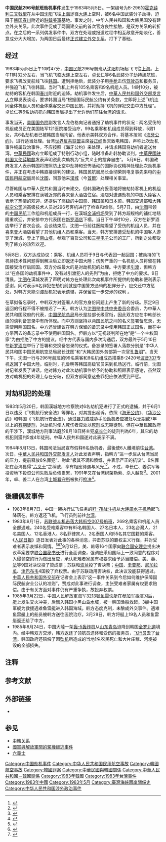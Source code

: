 {{Infobox Airliner accident|
name=中国民航296号航班劫机事件|
Crash image = CAAC Trident Söderström.jpg|
Image caption = 中國民航的同型號飛機|
Date=1983年5月5日|
Type=劫机|
Site={{flagicon|ROK}} [[大韓民國|大韓民國]][[江原道_(韓國)|江原道]][[春川市|春川市]]|
Fatalities=0|
Aircraft Type= [[霍克薛利三叉戟型|霍克薛利三叉戟2E型]] |
Operator=[[中国民用航空局|中国民航]]|
Tail Number= B-296 |
Origin={{CHN}}[[沈阳东塔机场|沈阳东塔机场]]|
Destination={{CHN}}[[上海虹桥国际机场|上海虹桥国际机场]]|
Passengers=105|
Crew=9|
Survivors=114
}}

'''中国民航296号航班劫机事件'''发生于1983年5月5日。一架编号为B-296的[[霍克薛利三叉戟型|霍克薛利三叉戟型]]在从中国[[沈阳|沈阳]]飞往[[上海市|上海]]途径[[大连市|大连]]上空时，被6名中国武装分子劫持，迫降于[[大韩民国|韩国]][[春川市|春川]]附近的[[駐韓美軍|駐韓美軍]]基地{{Link-en|佩奇营|Camp Page}}。事发之时，中华人民共和国和大韩民国没有建立外交关系。此次事件促成了两国建交前的首次官方良性接触，是双方关系的转折点。在之后的一系列偶发事件中，双方在处理或报道过程中相互敌意开始淡化，善意成分大大增加，为两国日后最终[[1992年中韩建交|正式建立外交关系]]，打下了基础。

==经过==
1983年5月5日上午10时47分，[[中国民航|中国民航]]296号航班从[[沈阳|沈阳]]机场起飞飞往[[上海|上海]]。上午11时32分左右，当飞机飞临[[大连|大连]]上空左右，[[卓长仁|卓长仁]]等6名武装分子劫持該航班，要求飞机改变航线飞往[[韩国|韩国]]。{{r|宋成有|杨昭全|朴钟锦|page1=107|page2=822|page3=234}}遭到拒绝后，武装分子用[[手枪|手枪]]击伤[[驾驶员|驾驶员]]和报务员，并强迫飞机飞往韩国{{r|方秀玉|page=382}}。当时飞机上共有105名乘客和9名机组人员。14时10分，被劫持的客机在韩国[[春川市|春川]]附近的{{link-en|佩奇营|Camp Page|佩奇营军用机场}}迫降。劫机事件发生后，[[中華人民共和国外交部发言人|中華人民共和国外交部发言人]]立即发表谈话，要求韩国当局“根据国际民航公约有关条款，立即将上述飞机连同全体机组人员和全体乘客交还中国民航，并将劫持飞机的罪犯交由中方处理”。{{r|宋成有|page=107}}卓长仁等6名劫机犯向韩国当局提出了允许他们前往[[台湾|台湾]]的请求{{r|方秀玉|page=382}}。

事发当天，[[美国国务院|美国国务院]]副发言人龙伯格向记者通报了劫机事件的状况：两名受伤的机组成员正在美国陆军121医院接受治疗，99名乘客和机组成员得到释放，5男1女，共6名劫机者已被韩国当局拘留。他表示美韩双方合作，将基本按照《[[海牙公约|海牙公约]]》，进行适当处理。{{r|宋成有|page=108}}台湾[[世界反共联盟|世界反共联盟]]主席[[谷正纲|谷正纲]]当天致电韩国，声称此次劫机事件纯属政治事件，不应按照《海牙公约》来处理，并请求韩国将劫机者遣送台湾{{r|朴钟锦|page=234}}。[[中華民國|中華民國]]政府立即组成了特别行动小组，随时准备赴韩协助谈判。[[中國駐韓國大使列表|中華民國驻韩国大使]][[薛毓麒|薛毓麒]]发表声明说此次劫机为“反共义士的投奔自由”。 5月6日，韩国政府发言人表示韩国将按照防止空中劫持和恐怖活动的国际协议精神处理此次劫机事件，并正在考虑中韩直接谈判的建议。韩国民航局局长金彻荣则电复事先来电的[[中国民用航空局|中国民用航空局]]局长[[沈图|沈图]]，同意他来[[漢城|漢城]]（今[[首爾|首爾]]）处理相关事宜。{{r|宋成有|page=109}}

尽管韩国与中華人民共和国当时未建交，但韩国政府妥善地将被劫持客机上的机组人员和乘客安排在漢城近郊的喜来登大酒店住宿。酒店对遭遇劫机的中国大陸客人表示了热情的欢迎，还提供了高级的[[中国料理|中国菜]]、[[韩国料理|韩国菜]]和[[日本料理|日本菜]]。[[韩国交通部|韩国交通部]]和[[大韩航空公司|大韩航空公司]]派高级技术人员对296号客机进行了检查和维修。5月7日，由[[沈图|沈图]]带领的[[中国民航|中国民航]]工作组和机组成员一行，在漢城[[金浦机场|金浦机场]]受到了韩方超规格的铺红地毯隆重欢迎，并安排中方代表团在[[新罗酒店|新罗酒店]]下榻。{{r|宋成有|page=109}}当日下午4时10分，双方在新罗酒店举行了首次会谈。会谈结束后，沈图一行前往医院看望了受伤的机组人员，并在喜来登大酒店看望了其他机组人员和乘客。{{r|宋成有|page=110}}当天，韩方安排遭受劫机的中国客人游览了漢城，登上了[[南山塔|南山塔]]，参观了百货公司和[[三星电子|三星电子]]公司的工厂，所到之处都受到了韩方的热烈欢迎。{{r|宋成有|page=111}}

5月8日，双方达成协议：乘客、机组人员将于9日与代表团一起回国；被劫持的飞机待技术性问题得到解决后立即返还中国大陸；伤势严重的一名机组人员将留在韩国接受治疗后回国。双方分歧最大的是对劫机犯的处理。中方要求[[引渡|引渡]]，但韩方以“在各国的劫机事件中，没有过引渡犯人的先列”为由，拒绝了中方的要求。{{r|宋成有|page=111}}9日清晨，[[沈图|沈图]]在漢城发表了声明对韩方在处理此次劫机事件所提供的协助和便利表示感谢，同时表示6名罪犯在劫机前就是中国警方通缉的犯罪分子，应交还中方惩处，对韩方未能引渡劫机犯表示遗憾，并保留进一步交涉的权利 。{{r|宋成有|杨昭全|page1=111-112|page2=822}}

在草拟备忘录时，中韩双方对签署人的官方身份问题上产生了新的分歧。原定9日返回的行程不得不被推迟了一天。韩方认为[[沈图|沈图]]是[[中共中央委员|中共中央委员]]会委员，为中華人民共和国政府的代表，[[中国民航总局|中国民航总局]]局长是挂部长级官衔，因此双方应在中韩部长级的谈判备忘录中有所体现。而中方则坚持以两国民航之间的名义签署备忘录，无需使用两国国名。中方还曾建议在韩方保留的备忘录中使用韩国正式国名，而在中方带回去的备忘录中不使用韩国国名。但韩方以“无视谈判所在地”是“一个主权国家”为由拒绝了中方的提议。经中方代表与国内多次沟通后，双方最终于5月10日在[[新罗酒店|新罗酒店]]举行了签署和交换备忘录的仪式。备忘录的签署人落款分别是“中华人民共和国中国民用航空总局局长沈图”和“大韩民国外务部第一次官[[孔鲁明|孔鲁明]]”。{{r|宋成有|方秀玉|董向荣|page1=112-113|page2=383|page3=271}}当天下午，沈图一行与296号航班的99名乘客和8名机组成员搭乘B-2420号[[波音707|波音707]]专机返回了中国大陸。临别时，孔鲁明等韩国高级官员来到机场送行。临行前，沈图对记者发表了讲话，他对韩方对此次劫机事件给予的协助和照顾表示感谢，虽然双方对劫机犯的处理上存在分歧，但双方都同意这些罪犯应依法受到严惩。{{r|宋成有|page=114}}

==对劫机犯的处理==
1983年5月20日，韩国漢城地方检察院对6名劫机犯进行了正式的逮捕，并于6月1日以违反《飞机航行安全法》等罪名，对其提出起诉。依照《[[海牙公约|海牙公约]]》、《[[华沙公约_(1929年)|华沙公约]]》和韩国《飞机航行安全法》，通过[[暴力|暴力]]或威胁手段[[劫机|劫机]]者应被处以[[无期徒刑|无期]]或7年以上的[[有期徒刑|有期徒刑]]，对劫机时使人死伤者应处以[[死刑|死刑]]或无期徒刑。但在中華民國政府的干涉下，漢城地方刑事法庭於8月18日將主犯[[卓长仁|卓长仁]]的徒刑判為6年，其它的劫机犯则獲判5或4年徒刑。中華人民共和國遂对此表示不满。{{r|宋成有|方秀玉|page1=114-115|page2=383}}

1984年8月13日，韩国司法当局宣布假释6名劫机者，最後使6人離境前往[[台湾|台湾]]。次日，[[中華人民共和国外交部发言人|中華人民共和国外交部发言人]]对此发表声明，指韩方“进一步屈从台湾当局的压力，提前释放6名罪犯”、對此“极其不满和愤慨，并表示严正的抗议”。6名罪犯在台湾獲得“[[六义士|六义士]]”之稱號，享有相應待遇与风光<ref>{{cite news|title=AROUND THE WORLD; China Accuses Taiwan And Seoul on Hijacking|url=https://www.nytimes.com/1984/08/15/world/around-the-world-china-accuses-taiwan-and-seoul-on-hijacking.html|work=Associate Press|publisher=The New York Times|date=1985-08-15|accessdate=2020-09-12|archive-date=2020-11-17|archive-url=https://web.archive.org/web/20201117033920/https://www.nytimes.com/1984/08/15/world/around-the-world-china-accuses-taiwan-and-seoul-on-hijacking.html|dead-url=no}}</ref><Ref>
{{cite news|title=Six Chinese nationals who hijacked a jetliner and forced...|url=https://www.upi.com/Archives/1984/08/13/Six-Chinese-nationals-who-hijacked-a-jetliner-and-forced/2597461217600/|publisher=UPI|date=1984-05-13|accessdate=2020-09-12|archive-date=2020-11-05|archive-url=https://web.archive.org/web/20201105084227/https://www.upi.com/Archives/1984/08/13/Six-Chinese-nationals-who-hijacked-a-jetliner-and-forced/2597461217600/|dead-url=no}}
</ref>。不过，卓长仁、姜洪军等投资地下投资公司失败后负债累累，1991年又在台湾绑架勒索、杀人越货<ref>{{cite news|url=http://news.sina.com.cn/china/1999-8-12/5109.html|title=卓长仁等三人被判死刑|work=[[华声报|华声报]]|date=1999-08-12|accessdate=2020-09-13|archive-date=2020-11-05|archive-url=https://web.archive.org/web/20201105075257/http://news.sina.com.cn/china/1999-8-12/5109.html|dead-url=no}}</ref>。2001年，卓、姜二人在台湾[[土城看守所|土城看守所]]被执行[[枪决|枪决]]{{r|宋成有|page=115}}<Ref>
{{cite news|title=Erstwhile `patriots' put to death for 1991 murder|url=http://www.taipeitimes.com/News/local/archives/2001/08/11/0000098069|publisher=Taipei Times|date=2001-08-11|accessdate=2020-09-12|archive-date=2020-11-05|archive-url=https://web.archive.org/web/20201105045719/http://www.taipeitimes.com/News/local/archives/2001/08/11/0000098069|dead-url=no}}
</ref>。

==後續偶发事件==
*1983年8月7日，中国一架执行试飞任务的[[歼-7#殲7Ⅱ型|歼-7II战斗机]]从[[大连周水子机场|大连周水子机场]]起飞降落在{{Link-en|首爾空軍基地|Seoul Air Base|漢城K16空军基地}}。韩方返还飞机，飞行员則前往[[台湾|台湾]]。{{r|宋成有|page=118}}
*1983年9月1日，[[大韓航空007號班機空難|苏联战斗机击落大韩航空007号航班]]，269名乘客和机组人员全部遇难。240名受难乘客中有85名韩国人、27名日本人、23名台灣人、21名美国人、12名香港人、8名菲律宾人、2名泰国人和55名其它国籍的乘客。《[[人民日报|人民日报]]》逐日发表对此事的各种消息，抨击苏联的霸权主义行径，并对受难者表示哀悼和同情。{{r|宋成有|page=115}}<ref>{{cite news|title=我国外交部新闻发言人 对苏击落国际航班客机事件表示震惊和遗憾|publisher=[[人民日报|人民日报]]|date=1983-09-03|url=http://rmrbw.info/read.php?tid=636123&fpage=15|deadurl=yes|archiveurl=https://web.archive.org/web/20151121225558/http://rmrbw.info/read.php?tid=636123&fpage=15|archivedate=2015-11-21|accessdate=2015-11-21}}</ref><ref>{{cite news|title=苏联击落南朝鲜客机激起各国强烈反应 南朝鲜当局就苏击落客机事件发表声明 要求苏联道歉并给予赔偿和惩罚有关人员|publisher=[[人民日报|人民日报]]|date=1983-09-03|url=http://rmrbw.info/read.php?tid=636191&fpage=20|deadurl=yes|archiveurl=https://web.archive.org/web/20151121233200/http://rmrbw.info/read.php?tid=636191&fpage=20|archivedate=2015-11-21|accessdate=2015-11-21}}</ref><ref>{{cite news|url=http://rmrbw.info/read.php?tid=636258&fpage=24|title=安理会讨论苏联击落客机事件 许多国家代表表示愤慨要求紧急调查 我代表对这一事件感到震惊表示遗憾|publisher=[[人民日报|人民日报]]|date=1983-09-04|deadurl=yes|archiveurl=https://web.archive.org/web/20151121230240/http://rmrbw.info/read.php?tid=636258&fpage=24|archivedate=2015-11-21|accessdate=2015-11-21}}</ref>9月12日，美、韩等16个国家向[[联合国|联合国]][[安理会|安理会]]提出决议草案要求[[联合国秘书长|联合国秘书长]]进行全面调查，强调应采用国际上一致同意的程序对入侵领空的行为做出反应，承认死难者家属有权要求给予适当赔偿。[[美国|美]]、[[英国|英]]、[[法国|法]]等9国对决议投了贊成票；苏联和[[波兰|波兰]]投了否决票；[[中华人民共和国|中国]]、[[圭亚那|圭亚那]]、[[尼加拉瓜|尼加拉瓜]]、[[津巴布韦|津巴布韦]]4国投了弃权票。由于苏联动用否决权，此决议没能获得通过。[[中華人民共和国外交部|中華人民共和国外交部]]在记者会上表示“这一事件关系到今后如何维护保障国际民航安全公认的准则”，赞成对此事进行调查，主张受难者家属有权要求赔偿。由于有关方面对事件仍有严重争执，故投弃权票。 {{efn| 苏联声称韩国客机侵犯了其领空，试图通过民航飞机进行侦察活动。飞机所经过地区有“苏軍最重要的战略核力量基地”。在该客机入侵的同时，“在这一地区苏联国界附近的同样高度的空中，有一架与之类似的美国空军RC-135型侦察机”。苏联反称美国应对此次事件负责。{{r|宋成有|page=116}}}}{{r|宋成有|page=116-117}}
*1985年3月22日，中国人民解放軍海军[[3213號魚雷艇事件|3213號鱼雷快艇在参加军事演习]]后，艇上发生交火冲突，后飘入韩国小黑山岛水域，被一韩国渔船救起。3艘中国军舰为救援遇难鱼雷艇进入韩国海域。韩方态度克制，未酿成外交事件。遇难鱼雷艇上的船员被韩方送往医院治疗。3月28日，韩方将艇上19名人员和鱼雷艇返还给了中方。{{r|宋成有|page=118}}
*1985年8月24日，中国大陸一架[[轰-5轰炸机|轰-5轰炸机]]从[[山东|山东]][[青岛|青岛]]迫降到韩国[[全罗北道|全罗北道]]境内。经中韩双方交涉，韩方返还了领航员遗体和受伤的报务员，[[飞行员|飞行员]]去了[[台湾|台湾]]。韩国政府还赔偿了因[[坠机|坠机]]所造成的当地1名农民死亡和大片庄稼、河堤被毁的全部损失。{{r|宋成有|page=118}}

==注释==
{{notelist|iger=}}

==参考文献==
<!--https://epaper.gmw.cn/wzb/html/2013-03/28/nw.D110000wzb_20130328_2-08.htm-->
{{Reflist|refs=
<ref name="方秀玉">{{cite book |author=方秀玉 |coauthors= |title=《战后韩国外交与中国-理论与政策分析》|year=2011年12月 |publisher=上海辞书出版社 |location=上海| ISBN =978-7-5326-3500-9}}</ref>
<ref name="董向荣">{{cite book | language = | author = 董向荣 | coauthors =  | title=《韩国》| date =2009年5月 | location =北京 | publisher =社会科学文献出版社 | ISBN = 9787509707326 }}</ref>
<ref name="朴钟锦">{{cite book |author=朴钟锦|coauthors= |title=《韩国政治经济与外交》|year=2013 |publisher=知识产权出版社 |location=北京| ISBN =978-7-5130-2476-1 }}</ref>
<ref name="宋成有">{{cite book |author=宋成有等著|coauthors= |title=《中韩关系史-现代卷》|year=2014年1月 |publisher=社会科学出版社 |location=北京 | ISBN =978-7-5097-5142-8}}</ref>
<ref name="杨昭全">{{cite book |author=杨昭全 |coauthors=孙艳株 |title=《当代中朝中韩关系史》|year=2013年6月 |publisher=吉林文史出版社 |location=长春 | ISBN =978-7-5472-1603-3}}</ref>
}}

==外部链接==
* {{Cite website|title=대한뉴스 제 1436호-중공여객기 불시착|trans_title=大韩新闻 第1436号 中共旅客机 不时着|url=https://www.youtube.com/watch?v=5b15EnxNFps|origyear=1983-05-14|work=[[KTV国民放送|KTV 대한늬우스]]|date=2016-12-08|publisher=YouTube|language=ko|access-date=2021-04-19|archive-date=2021-04-21|archive-url=https://web.archive.org/web/20210421200050/https://www.youtube.com/watch?v=5b15EnxNFps|dead-url=no}}

==参见==
*[[中韩关系|中韩关系]]
*[[國軍與解放軍間的駕機叛逃事件|國軍與解放軍間的駕機叛逃事件]]
*[[六義士|六義士]]

{{1983年航空事故}}
{{中华人民共和国航空事故}}

[[Category:中国劫机事件|Category:中国劫机事件]]
[[Category:中华人民共和国民用航空事故|Category:中华人民共和国民用航空事故]]
[[Category:韓國航空事故|Category:韓國航空事故]]
[[Category:韓國罪案|Category:韓國罪案]]
[[Category:中華民國與韓國關係|Category:中華民國與韓國關係]]
[[Category:中華人民共和國－韓國關係|Category:中華人民共和國－韓國關係]]
[[Category:1983年韓國|Category:1983年韓國]]
[[Category:1983年台灣事件|Category:1983年台灣事件]]
[[Category:1983年中國|Category:1983年中國]]
[[Category:1983年5月|Category:1983年5月]]
[[Category:臺灣海峽兩岸關係史|Category:臺灣海峽兩岸關係史]]
[[Category:中华人民共和国涉外政治事件|Category:中华人民共和国涉外政治事件]]